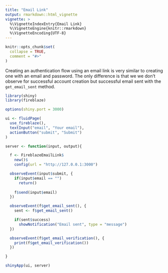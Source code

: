 ```yaml
---
title: "Email Link"
output: rmarkdown::html_vignette
vignette: >
  %\VignetteIndexEntry{Email Link}
  %\VignetteEngine{knitr::rmarkdown}
  %\VignetteEncoding{UTF-8}
---
```


```r
knitr::opts_chunk$set(
  collapse = TRUE,
  comment = "#>"
)
```

Creating an authentication flow using an email link is very similar to creating one with an email and password. The only difference is that we we don't observe for successful account creation but successful email sent with the `get_email_sent` method.

```r
library(shiny)
library(fireblaze)

options(shiny.port = 3000) 

ui <- fluidPage(
  use_fireblaze(),
  textInput("email", "Your email"),
  actionButton("submit", "Submit")
)

server <- function(input, output){

  f <- FireblazeEmailLink$
    new()$
    config(url = "http://127.0.0.1:3000")

  observeEvent(input$submit, {
    if(input$email == "")
      return()
    
    f$send(input$email)
  })

  observeEvent(f$get_email_sent(), {
    sent <- f$get_email_sent()

    if(sent$success)
      showNotification("Email sent", type = "message")
  })

  observeEvent(f$get_email_verification(), {
    print(f$get_email_verification())
  })

}

shinyApp(ui, server)
```